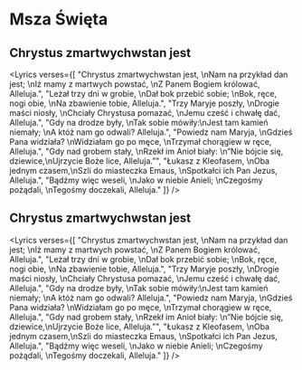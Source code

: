 
# Msza Święta

## Chrystus zmartwychwstan jest
<Lyrics verses={[
  "Chrystus zmartwychwstan jest, \nNam na przykład dan jest; \nIż mamy z martwych powstać, \nZ Panem Bogiem królować, Alleluja.",
  "Leżał trzy dni w grobie, \nDał bok przebić sobie; \nBok, ręce, nogi obie, \nNa zbawienie tobie, Alleluja.",
  "Trzy Maryje poszły, \nDrogie maści niosły, \nChciały Chrystusa pomazać, \nJemu cześć i chwałę dać, Alleluja.",
  "Gdy na drodze były, \nTak sobie mówiły:\nJest tam kamień niemały; \nA któż nam go odwali? Alleluja.",
  "Powiedz nam Maryja, \nGdzieś Pana widziała? \nWidziałam go po męce, \nTrzymał chorągiew w ręce, Alleluja.",
  "Gdy nad grobem stały, \nRzekł im Anioł biały: \n”Nie bójcie się, dziewice,\nUjrzycie Boże lice, Alleluja.”",
  "Łukasz z Kleofasem, \nOba jednym czasem,\nSzli do miasteczka Emaus, \nSpotkałci ich Pan Jezus, Alleluja.",
  "Bądźmy więc weseli, \nJako w niebie Anieli; \nCzegośmy pożądali, \nTegośmy doczekali, Alleluja."
]} />

## Chrystus zmartwychwstan jest
<Lyrics verses={[
  "Chrystus zmartwychwstan jest, \nNam na przykład dan jest; \nIż mamy z martwych powstać, \nZ Panem Bogiem królować, Alleluja.",
  "Leżał trzy dni w grobie, \nDał bok przebić sobie; \nBok, ręce, nogi obie, \nNa zbawienie tobie, Alleluja.",
  "Trzy Maryje poszły, \nDrogie maści niosły, \nChciały Chrystusa pomazać, \nJemu cześć i chwałę dać, Alleluja.",
  "Gdy na drodze były, \nTak sobie mówiły:\nJest tam kamień niemały; \nA któż nam go odwali? Alleluja.",
  "Powiedz nam Maryja, \nGdzieś Pana widziała? \nWidziałam go po męce, \nTrzymał chorągiew w ręce, Alleluja.",
  "Gdy nad grobem stały, \nRzekł im Anioł biały: \n”Nie bójcie się, dziewice,\nUjrzycie Boże lice, Alleluja.”",
  "Łukasz z Kleofasem, \nOba jednym czasem,\nSzli do miasteczka Emaus, \nSpotkałci ich Pan Jezus, Alleluja.",
  "Bądźmy więc weseli, \nJako w niebie Anieli; \nCzegośmy pożądali, \nTegośmy doczekali, Alleluja."
]} />

